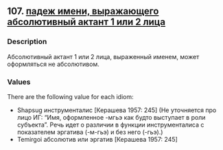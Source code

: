 ## 107. <a href =  'https://agricolamz.github.io/The_Circassian_Isoglosses_Database/107.html'>падеж имени, выражающего абсолютивный актант 1 или 2 лица</a>
### Description

Абсолютивный актант 1 или 2 лица, выраженный именем, может оформляться не абсолютивом.

### Values
There are the following value for each idiom:

* Shapsug  инструменталис [Керашева 1957: 245] (Не уточняется про лицо ИГ: "Имя, оформленное -мгьэ как будто выступает в роли субъекта". Речь идет о различии в функции инструменталиса с показателем эргатива (-м-гьэ) и без него (-гьэ).)
* Temirgoi  абсолютив или эргатив [Керашева 1957: 245] 

